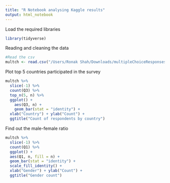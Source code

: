 ```yaml
---
title: "R Notebook analysing Kaggle results"
output: html_notebook
---
```


Load the required libraries
```r
library(tidyverse)
```
Reading and cleaning the data
```r
#Read the csv
multch <- read.csv("/Users/Ronak Shah/Downloads/multipleChoiceResponses.csv", header = TRUE)
```

Plot top 5 countries participated in the survey
```r
multch %>%
  slice(-1) %>%
  count(Q3) %>%
  top_n(5, n) %>%
  ggplot() + 
    aes(Q3, n) + 
    geom_bar(stat = "identity") + 
  xlab("Country") + ylab("Count") + 
  ggtitle("Count of respondents by country")

```

Find out the male-female ratio
```r

multch %>%
  slice(-1) %>%
  count(Q1) %>%
  ggplot() + 
  aes(Q1, n, fill = n) + 
  geom_bar(stat = "identity") + 
  scale_fill_identity() + 
  xlab("Gender") + ylab("Count") + 
  ggtitle("Gender count")
```
